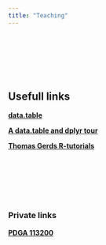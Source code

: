 ```yaml
---
title: "Teaching"
---
```


<br><br><br><br><br>  

## Usefull links  
  
[**data.table**](https://rdatatable.gitlab.io/data.table/)  
  
[**A data.table and dplyr tour**](https://atrebas.github.io/post/2019-03-03-datatable-dplyr/)  

[**Thomas Gerds R-tutorials**](https://publicifsv.sund.ku.dk/~tag/Teaching/share/R-tutorials/index.html)

<br><br><br><br><br>  

### Private links

[**PDGA 113200**](https://www.pdga.com/player/113200)






